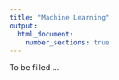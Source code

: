 ```yaml
---
title: "Machine Learning"
output: 
  html_document:
    number_sections: true
---
```


To be filled ...